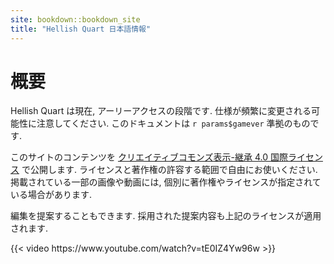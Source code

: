 ```yaml
---
site: bookdown::bookdown_site
title: "Hellish Quart 日本語情報"
---
```



# 概要 {-}

:::{.callout-warning}

Hellish Quart は現在, アーリーアクセスの段階です. 仕様が頻繁に変更される可能性に注意してください. このドキュメントは `r params$gamever` 準拠のものです.

:::

:::{.callout-note}

このサイトのコンテンツを [クリエイティブコモンズ表示-継承 4.0 国際ライセンス](https://creativecommons.org/licenses/by-sa/4.0/deed.ja) で公開します. ライセンスと著作権の許容する範囲で自由にお使いください. 掲載されている一部の画像や動画には, 個別に著作権やライセンスが指定されている場合があります.

編集を提案することもできます. 採用された提案内容も上記のライセンスが適用されます.

:::

{{< video https://www.youtube.com/watch?v=tE0IZ4Yw96w >}}
